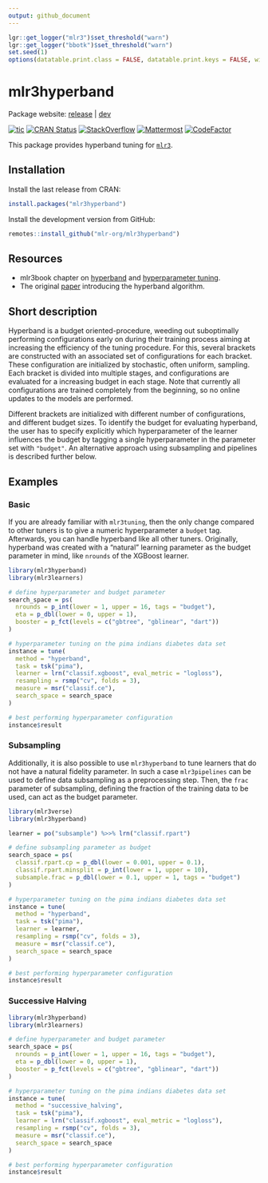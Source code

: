 ```yaml
---
output: github_document
---
```


```r
lgr::get_logger("mlr3")$set_threshold("warn")
lgr::get_logger("bbotk")$set_threshold("warn")
set.seed(1)
options(datatable.print.class = FALSE, datatable.print.keys = FALSE, width = 200)
```

# mlr3hyperband

Package website: [release](https://mlr3hyperband.mlr-org.com/) | [dev](https://mlr3hyperband.mlr-org.com/dev/)

<!-- badges: start -->
[![tic](https://github.com/mlr-org/mlr3hyperband/workflows/tic/badge.svg?branch=main)](https://github.com/mlr-org/mlr3hyperband/actions)
[![CRAN Status](https://www.r-pkg.org/badges/version-ago/mlr3hyperband)](https://cran.r-project.org/package=mlr3hyperband)
[![StackOverflow](https://img.shields.io/badge/stackoverflow-mlr3-orange.svg)](https://stackoverflow.com/questions/tagged/mlr3)
[![Mattermost](https://img.shields.io/badge/chat-mattermost-orange.svg)](https://lmmisld-lmu-stats-slds.srv.mwn.de/mlr_invite/)
[![CodeFactor](https://www.codefactor.io/repository/github/mlr-org/mlr3hyperband/badge)](https://www.codefactor.io/repository/github/mlr-org/mlr3hyperband)
<!-- badges: end -->

This package provides hyperband tuning for [`mlr3`](https://mlr3.mlr-org.com).

## Installation

Install the last release from CRAN:

```r
install.packages("mlr3hyperband")
```

Install the development version from GitHub:

```r
remotes::install_github("mlr-org/mlr3hyperband")
```

## Resources

* mlr3book chapter on [hyperband](https://mlr3book.mlr-org.com/hyperband.html)
and [hyperparameter tuning](https://mlr3book.mlr-org.com/tuning.html).
* The original [paper](https://arxiv.org/abs/1603.06560) introducing the hyperband algorithm.

## Short description

Hyperband is a budget oriented-procedure, weeding out suboptimally performing configurations early on during their training process aiming at increasing the efficiency of the tuning procedure.
For this, several brackets are constructed with an associated set of configurations for
each bracket.
These configuration are initialized by stochastic, often
uniform, sampling.
Each bracket is divided into multiple stages, and configurations are evaluated for a increasing budget in each stage.
Note that currently all configurations are trained completely from the beginning, so no online updates to the models are performed.

Different brackets are initialized with different number of configurations, and different budget sizes.
To identify the budget for evaluating hyperband, the user has to specify explicitly which hyperparameter of the learner influences the budget by tagging a single hyperparameter in the parameter set with `"budget"`.
An alternative approach using subsampling and pipelines is described further below.

## Examples

### Basic

If you are already familiar with `mlr3tuning`, then the only change compared to other tuners is to give a numeric hyperparameter a `budget` tag.
Afterwards, you can handle hyperband like all other tuners.
Originally, hyperband was created with a “natural” learning parameter as the budget parameter in mind, like `nrounds` of the XGBoost learner.

```r
library(mlr3hyperband)
library(mlr3learners)

# define hyperparameter and budget parameter
search_space = ps(
  nrounds = p_int(lower = 1, upper = 16, tags = "budget"),
  eta = p_dbl(lower = 0, upper = 1),
  booster = p_fct(levels = c("gbtree", "gblinear", "dart"))
)

# hyperparameter tuning on the pima indians diabetes data set
instance = tune(
  method = "hyperband",
  task = tsk("pima"),
  learner = lrn("classif.xgboost", eval_metric = "logloss"),
  resampling = rsmp("cv", folds = 3),
  measure = msr("classif.ce"),
  search_space = search_space
)

# best performing hyperparameter configuration
instance$result
```

### Subsampling

Additionally, it is also possible to use `mlr3hyperband` to tune learners that do not have a natural fidelity parameter.
In such a case `mlr3pipelines` can be used to define data subsampling as a preprocessing step.
Then, the `frac` parameter of subsampling, defining the fraction of the training data to be used, can act as the budget parameter.

```r
library(mlr3verse)
library(mlr3hyperband)

learner = po("subsample") %>>% lrn("classif.rpart")

# define subsampling parameter as budget
search_space = ps(
  classif.rpart.cp = p_dbl(lower = 0.001, upper = 0.1),
  classif.rpart.minsplit = p_int(lower = 1, upper = 10),
  subsample.frac = p_dbl(lower = 0.1, upper = 1, tags = "budget")
)

# hyperparameter tuning on the pima indians diabetes data set
instance = tune(
  method = "hyperband",
  task = tsk("pima"),
  learner = learner,
  resampling = rsmp("cv", folds = 3),
  measure = msr("classif.ce"),
  search_space = search_space
)

# best performing hyperparameter configuration
instance$result
```

### Successive Halving

```r
library(mlr3hyperband)
library(mlr3learners)

# define hyperparameter and budget parameter
search_space = ps(
  nrounds = p_int(lower = 1, upper = 16, tags = "budget"),
  eta = p_dbl(lower = 0, upper = 1),
  booster = p_fct(levels = c("gbtree", "gblinear", "dart"))
)

# hyperparameter tuning on the pima indians diabetes data set
instance = tune(
  method = "successive_halving",
  task = tsk("pima"),
  learner = lrn("classif.xgboost", eval_metric = "logloss"),
  resampling = rsmp("cv", folds = 3),
  measure = msr("classif.ce"),
  search_space = search_space
)

# best performing hyperparameter configuration
instance$result
```